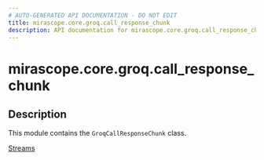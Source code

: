 ```yaml
---
# AUTO-GENERATED API DOCUMENTATION - DO NOT EDIT
title: mirascope.core.groq.call_response_chunk
description: API documentation for mirascope.core.groq.call_response_chunk
---
```


# mirascope.core.groq.call_response_chunk

<ApiType type="Module" />

## Description

This module contains the `GroqCallResponseChunk` class.

<Info title="Usage">

[Streams](/docs/mirascope/learn/streams#handling-streamed-responses)

</Info>


